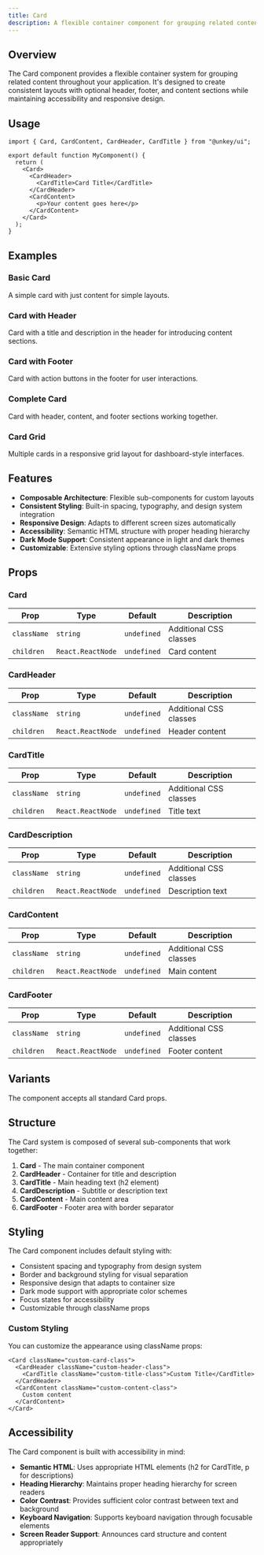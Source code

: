 ```yaml
---
title: Card
description: A flexible container component for grouping related content with optional header, footer, and content sections for consistent layouts.
---
```


## Overview

The Card component provides a flexible container system for grouping related content throughout your application. It's designed to create consistent layouts with optional header, footer, and content sections while maintaining accessibility and responsive design.

## Usage

```tsx
import { Card, CardContent, CardHeader, CardTitle } from "@unkey/ui";

export default function MyComponent() {
  return (
    <Card>
      <CardHeader>
        <CardTitle>Card Title</CardTitle>
      </CardHeader>
      <CardContent>
        <p>Your content goes here</p>
      </CardContent>
    </Card>
  );
}
```

## Examples

### Basic Card

A simple card with just content for simple layouts.

<BasicCard />

### Card with Header

Card with a title and description in the header for introducing content sections.

<CardWithHeader />

### Card with Footer

Card with action buttons in the footer for user interactions.

<CardWithFooter />

### Complete Card

Card with header, content, and footer sections working together.

<CompleteCard />

### Card Grid

Multiple cards in a responsive grid layout for dashboard-style interfaces.

<CardGrid />

## Features

- **Composable Architecture**: Flexible sub-components for custom layouts
- **Consistent Styling**: Built-in spacing, typography, and design system integration
- **Responsive Design**: Adapts to different screen sizes automatically
- **Accessibility**: Semantic HTML structure with proper heading hierarchy
- **Dark Mode Support**: Consistent appearance in light and dark themes
- **Customizable**: Extensive styling options through className props

## Props

### Card

| Prop | Type | Default | Description |
|------|------|---------|-------------|
| `className` | `string` | `undefined` | Additional CSS classes |
| `children` | `React.ReactNode` | `undefined` | Card content |

### CardHeader

| Prop | Type | Default | Description |
|------|------|---------|-------------|
| `className` | `string` | `undefined` | Additional CSS classes |
| `children` | `React.ReactNode` | `undefined` | Header content |

### CardTitle

| Prop | Type | Default | Description |
|------|------|---------|-------------|
| `className` | `string` | `undefined` | Additional CSS classes |
| `children` | `React.ReactNode` | `undefined` | Title text |

### CardDescription

| Prop | Type | Default | Description |
|------|------|---------|-------------|
| `className` | `string` | `undefined` | Additional CSS classes |
| `children` | `React.ReactNode` | `undefined` | Description text |

### CardContent

| Prop | Type | Default | Description |
|------|------|---------|-------------|
| `className` | `string` | `undefined` | Additional CSS classes |
| `children` | `React.ReactNode` | `undefined` | Main content |

### CardFooter

| Prop | Type | Default | Description |
|------|------|---------|-------------|
| `className` | `string` | `undefined` | Additional CSS classes |
| `children` | `React.ReactNode` | `undefined` | Footer content |

## Variants

The component accepts all standard Card props.

## Structure

The Card system is composed of several sub-components that work together:

1. **Card** - The main container component
2. **CardHeader** - Container for title and description
3. **CardTitle** - Main heading text (h2 element)
4. **CardDescription** - Subtitle or description text
5. **CardContent** - Main content area
6. **CardFooter** - Footer area with border separator

## Styling

The Card component includes default styling with:

- Consistent spacing and typography from design system
- Border and background styling for visual separation
- Responsive design that adapts to container size
- Dark mode support with appropriate color schemes
- Focus states for accessibility
- Customizable through className props

### Custom Styling

You can customize the appearance using className props:

```tsx
<Card className="custom-card-class">
  <CardHeader className="custom-header-class">
    <CardTitle className="custom-title-class">Custom Title</CardTitle>
  </CardHeader>
  <CardContent className="custom-content-class">
    Custom content
  </CardContent>
</Card>
```

## Accessibility

The Card component is built with accessibility in mind:

- **Semantic HTML**: Uses appropriate HTML elements (h2 for CardTitle, p for descriptions)
- **Heading Hierarchy**: Maintains proper heading hierarchy for screen readers
- **Color Contrast**: Provides sufficient color contrast between text and background
- **Keyboard Navigation**: Supports keyboard navigation through focusable elements
- **Screen Reader Support**: Announces card structure and content appropriately